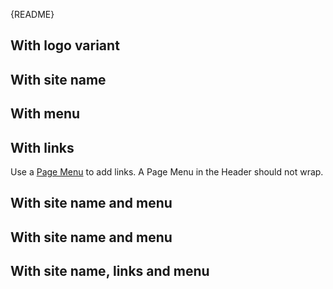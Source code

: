 
<Meta of={HeaderStories} />

<StatusBadge reason="Needs work for narrow screens and integration with Mega Menu." />

<Markdown>{README}</Markdown>

<Primary />

<Controls />

## With logo variant

<Canvas of={HeaderStories.WithLogoVariant} />

## With site name

<Canvas of={HeaderStories.WithAppName} />

## With menu

<Canvas of={HeaderStories.WithMenu} />

## With links

Use a [Page Menu](?path=/docs/components-navigation-page-menu--docs) to add links.
A Page Menu in the Header should not wrap.

<Canvas of={HeaderStories.WithLinks} />

## With site name and menu

<Canvas of={HeaderStories.WithLinksAndMenu} />

## With site name and menu

<Canvas of={HeaderStories.WithAppNameAndMenu} />

## With site name, links and menu

<Canvas of={HeaderStories.WithAppNameLinksAndMenu} />
